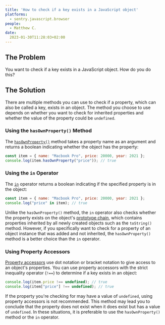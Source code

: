 ```yaml
---
title: 'How to check if a key exists in a JavaScript object'
platforms: 
  - sentry.javascript.browser
people: 
  - Matthew C.
date:
  2023-01-30T11:28:03+02:00
---
```


## The Problem

You want to check if a key exists in a JavaScript object. How do you do this?

## The Solution

There are multiple methods you can use to check if a property, which can also be called a key, exists in an object. The method you choose to use depends on whether you want to check for inherited properties and whether the value of the property could be `undefined`.

### Using the `hasOwnProperty()` Method

The [`hasOwnProperty()`](https://developer.mozilla.org/en-US/docs/Web/JavaScript/Reference/Global_Objects/Object/hasOwnProperty) method takes a property name as an argument and returns a boolean indicating whether the object has the property:

```javascript
const item = { name: "Macbook Pro", price: 20000, year: 2021 };
console.log(item.hasOwnProperty("price")); // true
```

### Using the `in` Operator

The [`in`](https://developer.mozilla.org/en-US/docs/Web/JavaScript/Reference/Operators/in) operator returns a boolean indicating if the specified property is in the object:

```javascript
const item = { name: "Macbook Pro", price: 20000, year: 2021 };
console.log("price" in item); // true
```

Unlike the `hasOwnProperty()` method, the `in` operator also checks whether the property exists on the object's [prototype chain](https://developer.mozilla.org/en-US/docs/Web/JavaScript/Inheritance_and_the_prototype_chain), which contains properties inherited by all newly created objects such as the `toString()` method. However, if you specifically want to check for a property of an object instance that was added and not inherited, the `hasOwnProperty()` method is a better choice than the `in` operator.

### Using Property Accessors

[Property accessors](https://developer.mozilla.org/en-US/docs/Web/JavaScript/Reference/Operators/Property_accessors) use dot notation or bracket notation to give access to an object's properties. You can use property accessors with the strict inequality operator (`!==`) to determine if a key exists in an object:

```javascript
console.log(item.price !== undefined); // true
console.log(item["price"] !== undefined); // true
```

If the property you're checking for may have a value of `undefined`, using property accessors is not recommended. This method may lead you to conclude that the property does not exist when it does exist but has a value of `undefined`. In these situations, it is preferable to use the `hasOwnProperty()` method or the `in` operator.
